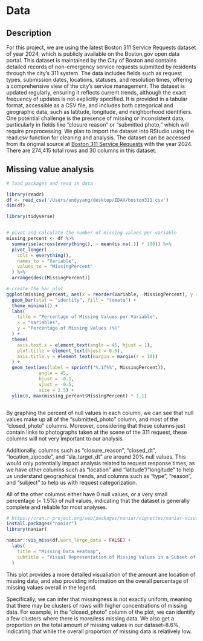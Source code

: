 # Data

## Description

For this project, we are using the latest Boston 311 Service Requests dataset of year 2024, which is publicly available on the Boston.gov open data portal. This dataset is maintained by the City of Boston and contains detailed records of non-emergency service requests submitted by residents through the city's 311 system. The data includes fields such as request types, submission dates, locations, statuses, and resolution times, offering a comprehensive view of the city's service management. The dataset is updated regularly, ensuring it reflects current trends, although the exact frequency of updates is not explicitly specified. It is provided in a tabular format, accessible as a CSV file, and includes both categorical and geographic data, such as latitude, longitude, and neighborhood identifiers. One potential challenge is the presence of missing or inconsistent data, particularly in fields like "closure reason" or "submitted photo," which will require preprocessing. We plan to import the dataset into RStudio using the read.csv function for cleaning and analysis. The dataset can be accessed from its original source at [Boston 311 Service Requests](https://data.boston.gov/dataset/311-service-requests) with the year 2024. There are 274,415 total rows and 30 columns in this dataset.

## Missing value analysis

```r
# load packages and read in data

library(readr)
df <- read_csv('/Users/andyyang/desktop/EDAV/boston311.csv')
dim(df)

```


```r
library(tidyverse)


# pivot and calculate the number of missing values per variable
missing_percent <- df %>%
  summarise(across(everything(), ~ mean(is.na(.)) * 100)) %>%
  pivot_longer(
    cols = everything(),
    names_to = "Variable",
    values_to = "MissingPercent"
  ) %>%
  arrange(desc(MissingPercent))

# create the bar plot
ggplot(missing_percent, aes(x = reorder(Variable, -MissingPercent), y = MissingPercent)) +
  geom_bar(stat = "identity", fill = "tomato") +
  theme_minimal() +
  labs(
    title = "Percentage of Missing Values per Variable",
    x = "Variables",
    y = "Percentage of Missing Values (%)"
  ) +
  theme(
    axis.text.x = element_text(angle = 45, hjust = 1),
    plot.title = element_text(hjust = 0.5),
    axis.title.y = element_text(margin = margin(r = 10))
  ) +
  geom_text(aes(label = sprintf("%.1f%%", MissingPercent)), 
            angle = 45,
            hjust = -0.1, 
            vjust = -0.5, 
            size = 2.5) +
  ylim(0, max(missing_percent$MissingPercent) * 1.1)



```
By graphing the percent of null values in each column, we can see that null values make up all of the "submitted_photo" column, and most of the "closed_photo" columns. Moreover, considering that these columns just contain links to photographs taken at the scene of the 311 request, these columns will not very important to our analysis.

Additionally, columns such as "closure_reason", "closed_dt", "location_zipcode", and "sla_target_dt" are around 20% null values. This would only potentially impact analysis related to request response times, as we have other columns such as "location" and "latitude"/"longitude" to help us understand geographical trends, and columns such as "type", "reason", and "subject" to help us with request categorization.

All of the other columns either have 0 null values, or a very small percentage (< 1.5%) of null values, indicating that the dataset is generally complete and reliable for most analyses.


```r
# https://cran.r-project.org/web/packages/naniar/vignettes/naniar-visualisation.html
install.packages("naniar")
library(naniar)

naniar::vis_miss(df,warn_large_data = FALSE) +
  labs(
    title = "Missing Data Heatmap",
    subtitle = "Visual Representation of Missing Values in a Subset of df"
  )
```
This plot provides a more detailed visualiation of the amount ane location of missing data, and also providing information on the overall percentage of missing values overall in the legend. 

Specifically, we can infer that missingness is not exactly uniform, meaning that there may be clusters of rows with higher concentrations of missing data. For example, in the "closed_photo" column of the plot, we can identify a few clusters where there is more/less missing data. We also get a proportion on the total amount of missing values in our dataset--8.6%, indicating that while the overall proportion of missing data is relatively low.




